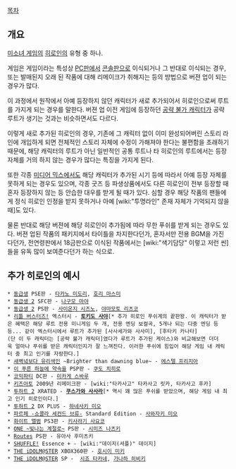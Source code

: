 [[목차]]

== 개요 ==
[[미소녀 게임]]의 [[히로인]]의 유형 중 하나.

게임은 게임이라는 특성상 [[PC]]판에서 [[콘솔]]판으로 이식되거나 그 반대로 이식되는 경우, 또는 발매된지 오래 된 작품에 대해 리메이크가 취해지는 등의 방법으로 버젼 업이 되는 경우가 많다.

이 과정에서 원작에서 아예 등장하지 않던 캐릭터가 새로 추가되어서 히로인으로써 루트를 가지게 되는 경우를 말한다. 버젼 업 이전 게임에 등장하던 [[공략 불가 캐릭터]]가 공략 루트가 생기는 것과는 비슷하면서도 다르다.

이렇게 새로 추가된 히로인의 경우, 기존에 그 캐릭터 없이 이미 완성되어버린 스토리 라인에 개입하게 되면 전체적인 스토리 자체에 수정이 가해져야 한다는 불편함을 초래하기 때문에, 해당 캐릭터의 루트가 아닌 일반적인 공통 루트나 타 히로인의 루트에서는 등장 자체를 거의 하지 않는 경우가 많다는 특징을 가지게 된다.

또한 각종 [[미디어 믹스]]에서도 해당 캐릭터가 추가된 시기 등에 따라서 아예 등장 자체를 못하게 되는 경우도 있으며, 각종 굿즈 등 파생상품에서도 다른 히로인이 전부 등장할 때 혼자 등장하지 않는 등 안습한 대우를 받게 될 때가 있다. 심할 경우 해당 작품의 팬들에게 정식 히로인 인정을 받지 못하거나 아예 [wiki:"투명라인" 존재 자체가 기억되지 않을 때]도 있다.

물론 반대로 해당 버젼에 해당 히로인이 추가됨에 따라 무한 푸쉬를 받게 되는 경우도 있다. 버젼 업된 작품의 패키지에서 타이틀을 차지한다던가, 혼자서만 전용 BGM을 가진다던가, 전연령판에서 18금판으로 이식된 작품에서는 [wiki:"색기담당" 이렇고 저런 씬]들을 유독 많이 보여준다던가 하는 식으로.

== 추가 히로인의 예시 ==
 * [[동급생]] PSE판 - [[타카노 미도리]], [[호리 마스미]]
 * [[동급생 2]] SFC판 - [[나구모 마야]]
 * [[동급생 2]] PS판 - [[사이온지 시즈노]], [[야마모토 리츠코]]
 * [[리틀 버스터즈!]] 엑스터시 - '''[[토키도 사야]]'''[* 추가 히로인 푸쉬계의 끝판왕. 이 캐릭터가 받은 혜택은 해당 루트 전용 미니게임 두 개, 전용 엔딩 보컬곡, 5개나 되는 다중 엔딩 등등... 같이 엑스터시에서 루트가 추가된 [사사세가와 사사미], [후타키 카나타](단 이 두 캐릭터는 [공략 불가 캐릭터]였다가 루트가 추가된 케이스)와 비교해보면 더더욱 얼마나 푸쉬를 받은 캐릭터인지가 잘 느껴진다. 이러한 푸쉬에 힘입어 해당 게임 내 캐릭터 중 최고 인기를 자랑한다.]
 * [[새벽녘보다 유리색인]] ~Brighter than dawning blue~ - [[에스텔 프리지아]]
 * [[이 푸른 하늘에 약속을]] PSP판 - [[쿠도 치히로]]
 * [[코믹파티]] DC판 - [[미카게 스바루]]
 * [[키즈아토]] 2009년 리메이크판 - [wiki:"타카사고" 타카사고 릿카, 타카사고 후카]
 * [[투하트 2]] XRATED - '''[[쿠스가와 사사라]]'''[* 역시 꽤 많은 푸쉬를 받았으며, 해당 게임 내 최고 인기 히로인이다.]
 * [[투하트 2]] DX PLUS - [[하네사키 미오]]
 * [[파르페 -쇼콜라 세컨드 브류-]] Standard Edition - [[사와자키 미오]]
 * [[화이트 앨범]] PS3판 - [[키사라기 사요코]]
 * [[ONE ~빛나는 계절로~]] PS판 - [[시미즈 나츠키]]
 * [[Routes]] PS판 - 유아사 후미츠키
 * [[SHUFFLE!]] Essence + - [wiki:"데이지(셔플)" 데이지]
 * [[THE iDOLM@STER]] XBOX360판 - [[호시이 미키]]
 * [[THE iDOLM@STER]] SP -  [[시죠 타카네]], [[가나하 히비키]]
